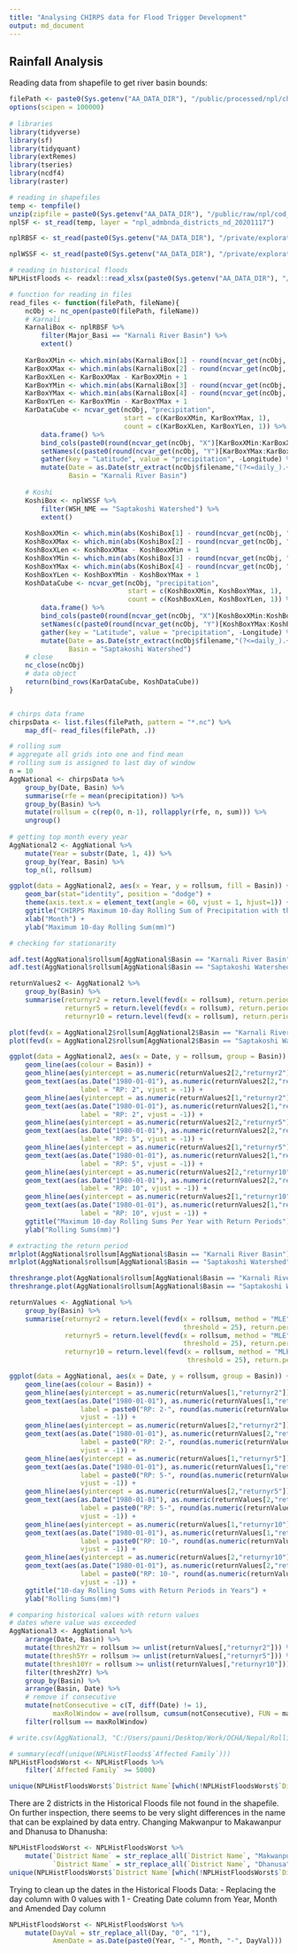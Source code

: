 ```yaml
---
title: "Analysing CHIRPS data for Flood Trigger Development"
output: md_document
---
```


## Rainfall Analysis

Reading data from shapefile to get river basin bounds:

```r
filePath <- paste0(Sys.getenv("AA_DATA_DIR"), "/public/processed/npl/chirps/")
options(scipen = 100000)
    
# libraries
library(tidyverse)
library(sf)
library(tidyquant)
library(extRemes)
library(tseries)
library(ncdf4)
library(raster)

# reading in shapefiles
temp <- tempfile()
unzip(zipfile = paste0(Sys.getenv("AA_DATA_DIR"), "/public/raw/npl/cod_ab/npl_cod_ab.shp.zip"), exdir = temp)
nplSF <- st_read(temp, layer = "npl_admbnda_districts_nd_20201117")

nplRBSF <- st_read(paste0(Sys.getenv("AA_DATA_DIR"), "/private/exploration/npl/unrco/shapefiles/Major_River_Basins.shp"))

nplWSSF <- st_read(paste0(Sys.getenv("AA_DATA_DIR"), "/private/exploration/npl/unrco/shapefiles/Major_watershed.shp"))

# reading in historical floods
NPLHistFloods <- readxl::read_xlsx(paste0(Sys.getenv("AA_DATA_DIR"), "/private/exploration/npl/unrco/NepalHistoricalFlood1971-2020.xlsx"))

# function for reading in files 
read_files <- function(filePath, fileName){
    ncObj <- nc_open(paste0(filePath, fileName))
    # Karnali
    KarnaliBox <- nplRBSF %>%
        filter(Major_Basi == "Karnali River Basin") %>%
        extent()
    
    KarBoxXMin <- which.min(abs(KarnaliBox[1] - round(ncvar_get(ncObj, "X"), 3)))
    KarBoxXMax <- which.min(abs(KarnaliBox[2] - round(ncvar_get(ncObj, "X"), 3)))
    KarBoxXLen <- KarBoxXMax - KarBoxXMin + 1
    KarBoxYMin <- which.min(abs(KarnaliBox[3] - round(ncvar_get(ncObj, "Y"), 3)))
    KarBoxYMax <- which.min(abs(KarnaliBox[4] - round(ncvar_get(ncObj, "Y"), 3)))
    KarBoxYLen <- KarBoxYMin - KarBoxYMax + 1
    KarDataCube <- ncvar_get(ncObj, "precipitation", 
                             start = c(KarBoxXMin, KarBoxYMax, 1), 
                             count = c(KarBoxXLen, KarBoxYLen, 1)) %>%
        data.frame() %>%
        bind_cols(paste0(round(ncvar_get(ncObj, "X")[KarBoxXMin:KarBoxXMax], 3), "E")) %>%
        setNames(c(paste0(round(ncvar_get(ncObj, "Y")[KarBoxYMax:KarBoxYMin], 3), "N"), "Longitude")) %>%
        gather(key = "Latitude", value = "precipitation", -Longitude) %>%
        mutate(Date = as.Date(str_extract(ncObj$filename,"(?<=daily_).+(?=_r0.05)"), format = "%Y_%m_%d"), 
               Basin = "Karnali River Basin")
    
    # Koshi
    KoshiBox <- nplWSSF %>%
        filter(WSH_NME == "Saptakoshi Watershed") %>%
        extent()
    
    KoshBoxXMin <- which.min(abs(KoshiBox[1] - round(ncvar_get(ncObj, "X"), 3)))
    KoshBoxXMax <- which.min(abs(KoshiBox[2] - round(ncvar_get(ncObj, "X"), 3)))
    KoshBoxXLen <- KoshBoxXMax - KoshBoxXMin + 1
    KoshBoxYMin <- which.min(abs(KoshiBox[3] - round(ncvar_get(ncObj, "Y"), 3)))
    KoshBoxYMax <- which.min(abs(KoshiBox[4] - round(ncvar_get(ncObj, "Y"), 3)))
    KoshBoxYLen <- KoshBoxYMin - KoshBoxYMax + 1
    KoshDataCube <- ncvar_get(ncObj, "precipitation", 
                              start = c(KoshBoxXMin, KoshBoxYMax, 1), 
                              count = c(KoshBoxXLen, KoshBoxYLen, 1)) %>%
        data.frame() %>%
        bind_cols(paste0(round(ncvar_get(ncObj, "X")[KoshBoxXMin:KoshBoxXMax], 3), "E")) %>%
        setNames(c(paste0(round(ncvar_get(ncObj, "Y")[KoshBoxYMax:KoshBoxYMin], 3), "N"), "Longitude")) %>%
        gather(key = "Latitude", value = "precipitation", -Longitude) %>%
        mutate(Date = as.Date(str_extract(ncObj$filename,"(?<=daily_).+(?=_r0.05)"), format = "%Y_%m_%d"), 
               Basin = "Saptakoshi Watershed")
    # close
    nc_close(ncObj)
    # data object
    return(bind_rows(KarDataCube, KoshDataCube))
}


# chirps data frame
chirpsData <- list.files(filePath, pattern = "*.nc") %>%
    map_df(~ read_files(filePath, .)) 

```

```r
# rolling sum
# aggregate all grids into one and find mean
# rolling sum is assigned to last day of window
n = 10
AggNational <- chirpsData %>%
    group_by(Date, Basin) %>%
    summarise(rfe = mean(precipitation)) %>%
    group_by(Basin) %>%
    mutate(rollsum = c(rep(0, n-1), rollapplyr(rfe, n, sum))) %>%
    ungroup()
    
# getting top month every year
AggNational2 <- AggNational %>%
    mutate(Year = substr(Date, 1, 4)) %>%
    group_by(Year, Basin) %>%
    top_n(1, rollsum)

ggplot(data = AggNational2, aes(x = Year, y = rollsum, fill = Basin)) + 
    geom_bar(stat="identity", position = "dodge") + 
    theme(axis.text.x = element_text(angle = 60, vjust = 1, hjust=1)) + 
    ggtitle("CHIRPS Maximum 10-day Rolling Sum of Precipitation with the Associated Month") +
    xlab("Month") + 
    ylab("Maximum 10-day Rolling Sum(mm)")

# checking for stationarity

adf.test(AggNational$rollsum[AggNational$Basin == "Karnali River Basin"]) # reject H0 and say series is stationary at alpha = 0.05
adf.test(AggNational$rollsum[AggNational$Basin == "Saptakoshi Watershed"]) # reject H0 and say series is stationary at alpha = 0.05

returnValues2 <- AggNational2 %>%
    group_by(Basin) %>%
    summarise(returnyr2 = return.level(fevd(x = rollsum), return.period = 2), 
              returnyr5 = return.level(fevd(x = rollsum), return.period = 5), 
              returnyr10 = return.level(fevd(x = rollsum), return.period = 10))

plot(fevd(x = AggNational2$rollsum[AggNational2$Basin == "Karnali River Basin"]))
plot(fevd(x = AggNational2$rollsum[AggNational2$Basin == "Saptakoshi Watershed"]))

ggplot(data = AggNational2, aes(x = Date, y = rollsum, group = Basin)) + 
    geom_line(aes(colour = Basin)) + 
    geom_hline(aes(yintercept = as.numeric(returnValues2[2,"returnyr2"]), colour = Basin[2])) + 
    geom_text(aes(as.Date("1980-01-01"), as.numeric(returnValues2[2,"returnyr2"]), 
                  label = "RP: 2", vjust = -1)) +
    geom_hline(aes(yintercept = as.numeric(returnValues2[1,"returnyr2"]), colour = Basin[1])) + 
    geom_text(aes(as.Date("1980-01-01"), as.numeric(returnValues2[1,"returnyr2"]), 
                  label = "RP: 2", vjust = -1)) + 
    geom_hline(aes(yintercept = as.numeric(returnValues2[2,"returnyr5"]), colour = Basin[2])) + 
    geom_text(aes(as.Date("1980-01-01"), as.numeric(returnValues2[2,"returnyr5"]), 
                  label = "RP: 5", vjust = -1)) + 
    geom_hline(aes(yintercept = as.numeric(returnValues2[1,"returnyr5"]), colour = Basin[1])) + 
    geom_text(aes(as.Date("1980-01-01"), as.numeric(returnValues2[1,"returnyr5"]), 
                  label = "RP: 5", vjust = -1)) + 
    geom_hline(aes(yintercept = as.numeric(returnValues2[2,"returnyr10"]), colour = Basin[2])) + 
    geom_text(aes(as.Date("1980-01-01"), as.numeric(returnValues2[2,"returnyr10"]), 
                  label = "RP: 10", vjust = -1)) + 
    geom_hline(aes(yintercept = as.numeric(returnValues2[1,"returnyr10"]), colour = Basin[1])) + 
    geom_text(aes(as.Date("1980-01-01"), as.numeric(returnValues2[1,"returnyr10"]), 
                  label = "RP: 10", vjust = -1)) + 
    ggtitle("Maximum 10-day Rolling Sums Per Year with Return Periods") + 
    ylab("Rolling Sums(mm)")

# extracting the return period
mrlplot(AggNational$rollsum[AggNational$Basin == "Karnali River Basin"], main="Mean Residual Life Plot: Karnali River Basin")
mrlplot(AggNational$rollsum[AggNational$Basin == "Saptakoshi Watershed"], main="Mean Residual Life Plot: Saptakoshi Watershed")

threshrange.plot(AggNational$rollsum[AggNational$Basin == "Karnali River Basin"], r = c(0, 100), nint = 25)
threshrange.plot(AggNational$rollsum[AggNational$Basin == "Saptakoshi Watershed"], r = c(0, 150), nint = 25)

returnValues <- AggNational %>%
    group_by(Basin) %>%
    summarise(returnyr2 = return.level(fevd(x = rollsum, method = "MLE", type="GP", 
                                            threshold = 25), return.period = 2), 
              returnyr5 = return.level(fevd(x = rollsum, method = "MLE", type="GP", 
                                            threshold = 25), return.period = 5), 
              returnyr10 = return.level(fevd(x = rollsum, method = "MLE", type="GP", 
                                             threshold = 25), return.period = 10))

ggplot(data = AggNational, aes(x = Date, y = rollsum, group = Basin)) + 
    geom_line(aes(colour = Basin)) + 
    geom_hline(aes(yintercept = as.numeric(returnValues[1,"returnyr2"]), colour = Basin[1])) + 
    geom_text(aes(as.Date("1980-01-01"), as.numeric(returnValues[1,"returnyr2"]), 
                  label = paste0("RP: 2-", round(as.numeric(returnValues[1,"returnyr2"]))),
                  vjust = -1)) + 
    geom_hline(aes(yintercept = as.numeric(returnValues[2,"returnyr2"]), colour = Basin[2])) + 
    geom_text(aes(as.Date("1980-01-01"), as.numeric(returnValues[2,"returnyr2"]), 
                  label = paste0("RP: 2-", round(as.numeric(returnValues[2,"returnyr2"]))),
                  vjust = -1)) +
    geom_hline(aes(yintercept = as.numeric(returnValues[1,"returnyr5"]), colour = Basin[1])) + 
    geom_text(aes(as.Date("1980-01-01"), as.numeric(returnValues[1,"returnyr5"]), 
                  label = paste0("RP: 5-", round(as.numeric(returnValues[1,"returnyr5"]))),
                  vjust = -1)) +
    geom_hline(aes(yintercept = as.numeric(returnValues[2,"returnyr5"]), colour = Basin[2])) + 
    geom_text(aes(as.Date("1980-01-01"), as.numeric(returnValues[2,"returnyr5"]), 
                  label = paste0("RP: 5-", round(as.numeric(returnValues[2,"returnyr5"]))),
                  vjust = -1)) + 
    geom_hline(aes(yintercept = as.numeric(returnValues[1,"returnyr10"]), colour = Basin[1])) + 
    geom_text(aes(as.Date("1980-01-01"), as.numeric(returnValues[1,"returnyr10"]), 
                  label = paste0("RP: 10-", round(as.numeric(returnValues[1,"returnyr10"]))), 
                  vjust = -1)) +
    geom_hline(aes(yintercept = as.numeric(returnValues[2,"returnyr10"]), colour = Basin[2])) + 
    geom_text(aes(as.Date("1980-01-01"), as.numeric(returnValues[2,"returnyr10"]), 
                  label = paste0("RP: 10-", round(as.numeric(returnValues[2,"returnyr10"]))),
                  vjust = -1)) + 
    ggtitle("10-day Rolling Sums with Return Periods in Years") + 
    ylab("Rolling Sums(mm)")

```

```r
# comparing historical values with return values
# dates where value was exceeded
AggNational3 <- AggNational %>%
    arrange(Date, Basin) %>%
    mutate(thresh2Yr = rollsum >= unlist(returnValues[,"returnyr2"])) %>%
    mutate(thresh5Yr = rollsum >= unlist(returnValues[,"returnyr5"])) %>%
    mutate(thresh10Yr = rollsum >= unlist(returnValues[,"returnyr10"])) %>%
    filter(thresh2Yr) %>%
    group_by(Basin) %>%
    arrange(Basin, Date) %>%
    # remove if consecutive
    mutate(notConsecutive = c(T, diff(Date) != 1), 
           maxRolWindow = ave(rollsum, cumsum(notConsecutive), FUN = max)) %>%
    filter(rollsum == maxRolWindow)

# write.csv(AggNational3, "C:/Users/pauni/Desktop/Work/OCHA/Nepal/Rolling Sums Exceeding 2year return level.csv", row.names = F)

# summary(ecdf(unique(NPLHistFloods$`Affected Family`)))
NPLHistFloodsWorst <- NPLHistFloods %>%
    filter(`Affected Family` >= 5000)

unique(NPLHistFloodsWorst$`District Name`[which(!NPLHistFloodsWorst$`District Name` %in% nplSF$DIST_EN)])

```

There are 2 districts in the Historical Floods file not found in the shapefile. On further inspection, there seems to be very slight differences in the name that can be explained by data entry. Changing Makwanpur to Makawanpur and Dhanusa to Dhanusha:

```r
NPLHistFloodsWorst <- NPLHistFloodsWorst %>%
    mutate(`District Name` = str_replace_all(`District Name`, "Makwanpur", "Makawanpur"), 
           `District Name` = str_replace_all(`District Name`, "Dhanusa", "Dhanusha"))
unique(NPLHistFloodsWorst$`District Name`[which(!NPLHistFloodsWorst$`District Name` %in% nplSF$DIST_EN)])

```

Trying to clean up the dates in the Historical Floods Data:
 - Replacing the day column with 0 values with 1 
 - Creating Date column from Year, Month and Amended Day column

```r
NPLHistFloodsWorst <- NPLHistFloodsWorst %>%
    mutate(DayVal = str_replace_all(Day, "0", "1"), 
           AmenDate = as.Date(paste0(Year, "-", Month, "-", DayVal)))
```









